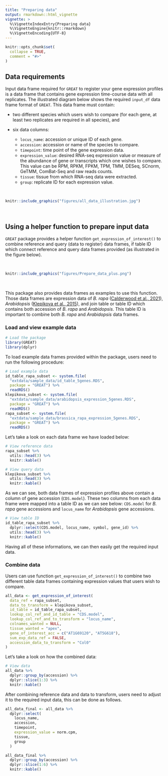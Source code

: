 ```yaml
---
title: "Preparing data"
output: rmarkdown::html_vignette
vignette: >
  %\VignetteIndexEntry{Preparing data}
  %\VignetteEngine{knitr::rmarkdown}
  %\VignetteEncoding{UTF-8}
---
```


```r
knitr::opts_chunk$set(
  collapse = TRUE,
  comment = "#>"
)
```

## Data requirements

Input data frame required for `GREAT` to register your gene expression profiles is a data frame that contains gene expression time-course data with all replicates. The illustrated diagram below shows the required `input_df` data frame format of `GREAT`. This data frame must contain:

- two different species which users wish to compare (for each gene, at least two replicates are required in all species), and
- six data columns: 

  - `locus_name`: accession or unique ID of each gene. 
  - `accession`: accession or name of the species to compare.
  - `timepoint`: time point of the gene expression data.
  - `expression_value`: desired RNA-seq expression value or measure of the abundance of gene or transcripts which one wishes to compare. This value can be RPM, RPKM, FPKM, TPM, TMM, DESeq, SCnorm, GeTMM, ComBat-Seq and raw reads counts.
  - `tissue`: tissue from which RNA-seq data were extracted. 
  - `group`: replicate ID for each expression value.
  
<br>

```r
knitr::include_graphics("figures/all_data_illustration.jpg")
```

<br>


## Using a helper function to prepare input data

`GREAT` package provides a helper function `get_expression_of_interest()` to combine reference and query (data to register) data frames, if table ID which connect reference and query data frames provided (as illustrated in the figure below). 

<br>

```r
knitr::include_graphics("figures/Prepare_data_plus.png")
```

<br>

This package also provides data frames as examples to use this function. Those data frames are expression data of *B. rapa* ([Calderwood et al., 2021](https://www.cambridge.org/core/journals/quantitative-plant-biology/article/comparative-transcriptomics-reveals-desynchronisation-of-gene-expression-during-the-floral-transition-between-arabidopsis-and-brassica-rapa-cultivars/811BFDFA14F4BCC9C7F0ECC7CE103BB6)), *Arabidopsis* ([Klepikova et al., 2015](https://bmcgenomics.biomedcentral.com/articles/10.1186/s12864-015-1688-9)), and join table or table ID which contains both accession of *B. rapa* and *Arabidopsis*. This table ID is important to combine both *B. rapa* and *Arabidopsis* data frames. 

### Load and view example data

```r
# Load the package
library(GREAT)
library(dplyr)
```

To load example data frames provided within the package, users need to run the following procedure:

```r
# Load example data
id_table_rapa_subset <- system.file(
  "extdata/sample_data/id_table_5genes.RDS", 
  package = "GREAT") %>% 
  readRDS()
klepikova_subset <- system.file(
  "extdata/sample_data/arabidopsis_expression_5genes.RDS", 
  package = "GREAT") %>% 
  readRDS()
rapa_subset <- system.file(
  "extdata/sample_data/brassica_rapa_expression_5genes.RDS", 
  package = "GREAT") %>% 
  readRDS()
```

Let's take a look on each data frame we have loaded below:

```r
# View reference data
rapa_subset %>%
  utils::head(3) %>%
  knitr::kable()
```

```r
# View query data
klepikova_subset %>%
  utils::head(3) %>%
  knitr::kable()
```

As we can see, both data frames of expression profiles above contain a column of gene accession (`CDS.model`). These two columns from each data frame were mapped into a table ID as we can see below: `CDS.model` for *B. rapa* gene accessions and `locus_name` for *Arabidopsis* gene accessions.

```r
# View table ID
id_table_rapa_subset %>%
  dplyr::select(CDS.model, locus_name, symbol, gene_id) %>% 
  utils::head(3) %>%
  knitr::kable()
```

Having all of these informations, we can then easily get the required input data. 

### Combine data

Users can use function `get_expression_of_interest()` to combine two different table data frames containing expression values that users wish to compare. 

```r
all_data <- get_expression_of_interest(
  data_ref = rapa_subset,
  data_to_transform = klepikova_subset,
  id_table = id_table_rapa_subset,
  lookup_col_ref_and_id_table = "CDS.model",
  lookup_col_ref_and_to_transform = "locus_name",
  colnames_wanted = NULL,
  tissue_wanted = "apex",
  gene_of_interest_acc = c("AT1G69120", "AT5G618"),
  sum_exp_data_ref = FALSE,
  accession_data_to_transform = "Col0"
)
```

Let's take a look on how the combined data:

```r
# View data
all_data %>%
  dplyr::group_by(accession) %>%
  dplyr::slice(1:3) %>%
  knitr::kable()
```


After combining reference data and data to transform, users need to adjust it to the required input data, this can be done as follows. 

```r
all_data_final <- all_data %>% 
  dplyr::select(
    locus_name, 
    accession, 
    timepoint, 
    expression_value = norm.cpm, 
    tissue, 
    group
  )

all_data_final %>%
  dplyr::group_by(accession) %>%
  dplyr::slice(1:6) %>%
  knitr::kable()
```


